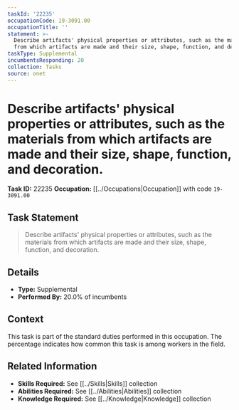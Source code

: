 ```yaml
---
taskId: '22235'
occupationCode: 19-3091.00
occupationTitle: ''
statement: >-
  Describe artifacts' physical properties or attributes, such as the materials
  from which artifacts are made and their size, shape, function, and decoration.
taskType: Supplemental
incumbentsResponding: 20
collection: Tasks
source: onet
---
```

# Describe artifacts' physical properties or attributes, such as the materials from which artifacts are made and their size, shape, function, and decoration.

**Task ID:** 22235
**Occupation:** [[../Occupations|Occupation]] with code `19-3091.00`

## Task Statement

> Describe artifacts' physical properties or attributes, such as the materials from which artifacts are made and their size, shape, function, and decoration.

## Details

- **Type:** Supplemental
- **Performed By:** 20.0% of incumbents

## Context

This task is part of the standard duties performed in this occupation. The percentage indicates how common this task is among workers in the field.

## Related Information

- **Skills Required:** See [[../Skills|Skills]] collection
- **Abilities Required:** See [[../Abilities|Abilities]] collection
- **Knowledge Required:** See [[../Knowledge|Knowledge]] collection
